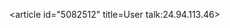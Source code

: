 <article id="5082512" title=User talk:24.94.113.46>
	<talkpage id="5082512" title="User talk:24.94.113.46">
{{OW}}
	</talkpage>
</article>